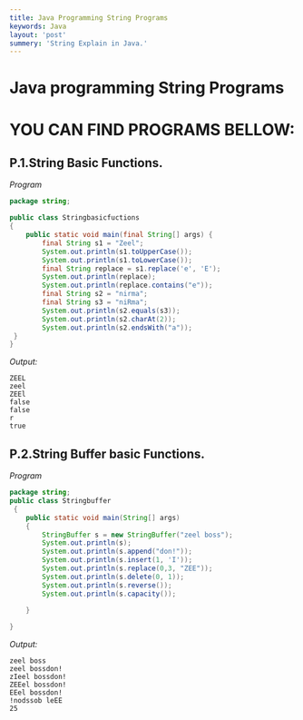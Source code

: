 ```yaml
---
title: Java Programming String Programs
keywords: Java
layout: 'post'
summery: 'String Explain in Java.'
---
```




# Java programming String Programs

# YOU CAN FIND PROGRAMS BELLOW:

## P.1.String Basic Functions.

*Program*

```java
package string;

public class Stringbasicfuctions
{
    public static void main(final String[] args) {
        final String s1 = "Zeel";
        System.out.println(s1.toUpperCase());
        System.out.println(s1.toLowerCase());
        final String replace = s1.replace('e', 'E');
        System.out.println(replace);
        System.out.println(replace.contains("e"));
        final String s2 = "nirma";
        final String s3 = "niRma";
        System.out.println(s2.equals(s3));
        System.out.println(s2.charAt(2));
        System.out.println(s2.endsWith("a"));
 }
}
```

*Output:*

```terminal
ZEEL
zeel
ZEEl
false
false
r
true
```

## P.2.String Buffer basic Functions.

*Program*

```java
package string;
public class Stringbuffer
 {
    public static void main(String[] args)
    {
        StringBuffer s = new StringBuffer("zeel boss");
        System.out.println(s);
        System.out.println(s.append("don!"));
        System.out.println(s.insert(1, 'I'));
        System.out.println(s.replace(0,3, "ZEE"));
        System.out.println(s.delete(0, 1));
        System.out.println(s.reverse());
        System.out.println(s.capacity());

    }
   
}
```

*Output:*

```terminal
zeel boss
zeel bossdon!
zIeel bossdon!
ZEEel bossdon!
EEel bossdon!
!nodssob leEE
25
```